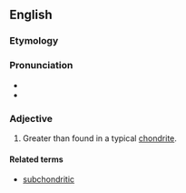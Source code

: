 ==English==


===Etymology===

{{prefix|super|chondritic}}

===Pronunciation===

*{{IPA|supɚkɑnˈdɹɪtɪk}}
*{{rhymes|ɪtɪk}}

===Adjective===
{{en-adj|-}}

# {{context|planetology|of an elemental ratio}} Greater than found in a typical [[chondrite]].

====Related terms====
*[[subchondritic]]
